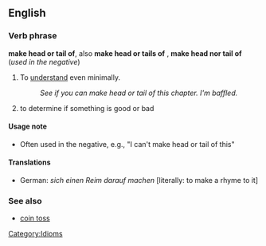 ==English==

===Verb phrase===
'''make head or tail of''', also '''make head or tails of''' {{US}}, '''make head nor tail of''' {{US}} (''used in the negative'')

# {{idiom}} To [[understand]] even minimally.
#:''See if you can make head or tail of this chapter. I'm baffled.''
# {{dated}} to determine if something is good or bad

====Usage note====
* Often used in the negative, e.g.,  "I can't make head or tail of this"

====Translations====
*German: ''sich einen Reim darauf machen'' [literally: to make a rhyme to it]

===See also===
*[[coin toss]]

[[Category:Idioms]]